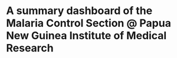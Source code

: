 # A summary dashboard of the Malaria Control Section @ Papua New Guinea Institute of Medical Research

